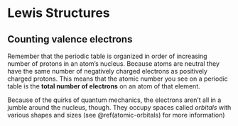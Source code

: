 # Lewis Structures {#lewis-structures}

## Counting valence electrons {#valence}

Remember that the periodic table is organized in order of increasing number of protons in an atom's nucleus. Because atoms are neutral they have the same number of negatively charged electrons as positively charged protons. This means that the atomic number you see on a periodic table is the **total number of electrons** on an atom of that element.

Because of the quirks of quantum mechanics, the electrons aren't all in a jumble around the nucleus, though. They occupy spaces called *orbitals* with various shapes and sizes (see \@ref(atomic-orbitals) for more information)